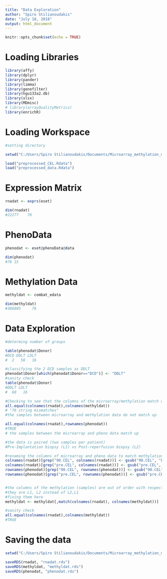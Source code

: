 ```yaml
---
title: "Data Exploration"
author: "Spiro Stilianoudakis"
date: "July 18, 2018"
output: html_document
---
```


```r
knitr::opts_chunk$set(echo = TRUE)
```

# Loading Libraries

```r
library(affy)
library(dplyr)
library(pander)
library(limma)
library(genefilter)
library(hgu133a2.db)
library(xlsx)
library(MDmisc)
# library(arrayQualityMetrics)
library(enrichR)
```


# Loading Workspace

```r
#setting directory

setwd("C:/Users/Spiro Stilianoudakis/Documents/Microarray_methylation_materials/data")

load("preprocessed_CEL.Rdata")
load("preprocessed_data.Rdata")

```

# Expression Matrix

```r

rnadat <- exprs(eset)

dim(rnadat)
#22277    76

```

# PhenoData

```r

phenodat <- eset@phenoData@data

dim(phenodat)
#76 15

```

# Methylation Data

```r
methyldat <- combat_edata

dim(methyldat)
#386805     76

```

# Data Exploration

```r

#determing number of groups

table(phenodat$Donor)
#DCD DDLT LDLT 
#  2   58   16

#classifying the 2 DCD samples as DDLT
phenodat$Donor[which(phenodat$Donor=="DCD")] <- "DDLT"
#sanity check
table(phenodat$Donor)
#DDLT LDLT 
#  60   16 

#Checking to see that the columns of the microarray/methylation match up with the pheno data
all.equal(colnames(rnadat),colnames(methyldat))
# "76 string mismatches"
#the samples between microarray and methylation data do not match up

all.equal(colnames(rnadat),rownames(phenodat))
#TRUE
# the samples between the microarray and pheno data match up

#the data is paired (two samples per patient)
#Pre-Implantation biopsy (L1) vs Post-reperfusion biopsy (L2)

#renaming the columns of microarray and pheno data to match methylation data (using L1/L2 instead of pre/90)
colnames(rnadat)[grep("90.CEL", colnames(rnadat))] <- gsub("90.CEL", "L2", colnames(rnadat)[grep("90.CEL", colnames(rnadat))])
colnames(rnadat)[grep("pre.CEL", colnames(rnadat))] <- gsub("pre.CEL", "L1", colnames(rnadat)[grep("pre.CEL", colnames(rnadat))])
rownames(phenodat)[grep("90.CEL", rownames(phenodat))] <- gsub("90.CEL", "L2", rownames(phenodat)[grep("90.CEL", rownames(phenodat))])
rownames(phenodat)[grep("pre.CEL", rownames(phenodat))] <- gsub("pre.CEL", "L1", rownames(phenodat)[grep("pre.CEL", rownames(phenodat))])


#the columns of the methylation (samples) are out of order with respect to microarray/pheno data
#they are L1, L2 instead of L2,L1
#fixing them here
methyldat <- methyldat[,match(colnames(rnadat), colnames(methyldat))]

#sanity check
all.equal(colnames(rnadat),colnames(methyldat))
#TRUE

```

# Saving the data

```r
setwd("C:/Users/Spiro Stilianoudakis/Documents/Microarray_methylation_materials/spiro_data")

saveRDS(rnadat, "rnadat.rds")
saveRDS(methyldat, "methyldat.rds")
saveRDS(phenodat, "phenodat.rds")

```

